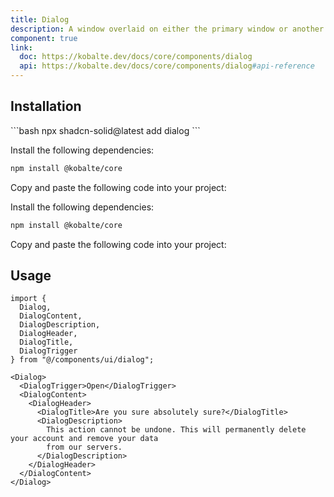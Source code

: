 ```yaml
---
title: Dialog
description: A window overlaid on either the primary window or another dialog window, rendering the content underneath inert.
component: true
link:
  doc: https://kobalte.dev/docs/core/components/dialog
  api: https://kobalte.dev/docs/core/components/dialog#api-reference
---
```



<ComponentPreview name="dialog-demo" client:only="solid-js" />

## Installation

<ComponentInstallation client:only="solid-js">

<Fragment slot="cli">
```bash
npx shadcn-solid@latest add dialog
```
</Fragment>

<Step slot="tw">

<StepItem>Install the following dependencies:</StepItem>
```bash
npm install @kobalte/core
```

<StepItem>Copy and paste the following code into your project:</StepItem>
<RawCode code={TwRawCode} client:only="solid-js" />

</Step>

<Step slot="uno">

<StepItem>Install the following dependencies:</StepItem>
```bash
npm install @kobalte/core
```

<StepItem>Copy and paste the following code into your project:</StepItem>
<RawCode code={UnoRawCode} client:only="solid-js" />

</Step>

</ComponentInstallation>

## Usage

```tsx
import {
  Dialog,
  DialogContent,
  DialogDescription,
  DialogHeader,
  DialogTitle,
  DialogTrigger
} from "@/components/ui/dialog";
```

```tsx
<Dialog>
  <DialogTrigger>Open</DialogTrigger>
  <DialogContent>
    <DialogHeader>
      <DialogTitle>Are you sure absolutely sure?</DialogTitle>
      <DialogDescription>
        This action cannot be undone. This will permanently delete your account and remove your data
        from our servers.
      </DialogDescription>
    </DialogHeader>
  </DialogContent>
</Dialog>
```
